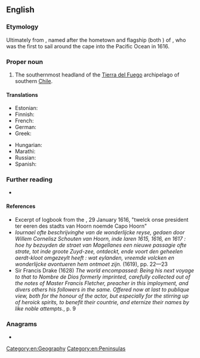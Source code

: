 ==English==

===Etymology===
Ultimately from {{der|en|nl|Kaap Hoorn}}, named after the hometown and flagship (both {{m|nl|Hoorn}}) of {{w|Willem Schouten}}, who was the first to sail around the cape into the Pacific Ocean in 1616.

{{rfelite|en|Is it directly calqued from Dutch, or by means of an intermediary?}}

===Proper noun===
{{en-proper noun|head=[[cape|Cape]] [[horn|Horn]]}}

# The southernmost headland of the [[Tierra del Fuego]] archipelago of southern [[Chile]]. {{defdate|since 1628}}

====Translations====
{{trans-top|southernmost headland of Tierra del Fuego}}
* Estonian: {{t|et|Hoorni neem}}
* Finnish: {{t+|fi|Kap Horn}}
* French: {{t+|fr|Cap Horn|m}}
* German: {{t+|de|Kap Hoorn|n}}
* Greek: {{t|el|Ακρωτήριο Χορν|n}}
{{trans-mid}}
* Hungarian: {{t|hu|Horn-fok}}
* Marathi: {{t|mr|केप हॉर्न|tr=kepa hǒrna|sc=Deva}}
* Russian: {{t|ru|мыс Горн|m}}
* Spanish: {{t|es|Cabo de Hornos|m}}
{{trans-bottom}}

===Further reading===
* {{pedia}}

====References====
* Excerpt of logbook from the ''{{w|Eendracht (1615 ship)|Eendracht}}'', 29 January 1616, "twelck onse president ter eeren des stadts van Hoorn noemde Capo Hoorn"
* ''Iournael ofte beschrijvinghe van de wonderlijcke reyse, gedaen door Willem Cornelisz Schouten van Hoorn, inde Iaren 1615, 1616, en 1617 : hoe hy bezuyden de straet van Magellanes een nieuwe passagie ofte strate, tot inde groote Zuyd-zee, ontdeckt, ende voort den geheelen aerdt-kloot omgezeylt heeft : wat eylanden, vreemde volcken en wonderlijcke avontueren hem ontmoet zijn.'' (1619), pp. 22—23
* Sir Francis Drake (1628) ''The world encompassed: Being his next voyage to that to Nombre de Dios formerly imprinted, carefully collected out of the notes of Master Francis Fletcher, preacher in this imployment, and divers others his followers in the same. Offered now at last to publique view, both for the honour of the actor, but especially for the stirring up of heroick spirits, to benefit their countrie, and eternize their names by like noble attempts.'', p. 9

===Anagrams===
* {{anagrams|en|a=acehnopr|canephor|car phone|carphone|chaperon}}

[[Category:en:Geography]]
[[Category:en:Peninsulas]]